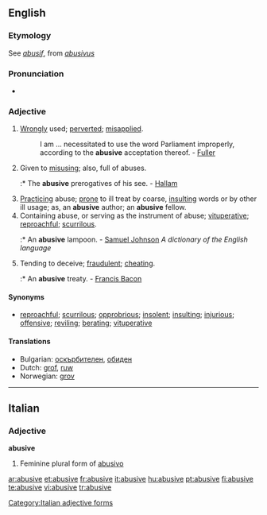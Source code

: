 ==English==

===Etymology===
See {{etyl|fr}} ''[[abusif]]'', from {{etyl|la}} ''[[abusivus]]''

===Pronunciation===
* {{IPA|/əˈbuːsɪv/}}

===Adjective===
{{en-adj}}

# [[wrongly|Wrongly]] used; [[perverted]]; [[misapplied]].
#: I am ... necessitated to use the word Parliament improperly, according to the '''abusive''' acceptation thereof. - [[Fuller]]
# {{archaic}} Given to [[misusing]]; also, full of abuses.
#:* The '''abusive''' prerogatives of his see. - [[w:Henry Hallam|Hallam]]
# [[practicing|Practicing]] abuse; [[prone]] to ill treat by coarse, [[insulting]] words or by other ill usage; as, an '''abusive''' author; an '''abusive''' fellow.
# Containing abuse, or serving as the instrument of abuse; [[vituperative]]; [[reproachful]]; [[scurrilous]].
#:* An '''abusive''' lampoon. - [[w:Samuel Johnson|Samuel Johnson]] ''A dictionary of the English language''
# {{obsolete}} Tending to deceive; [[fraudulent]]; [[cheating]].
#:* An '''abusive''' treaty. - [[w:Francis Bacon|Francis Bacon]]

====Synonyms====
* [[reproachful]]; [[scurrilous]]; [[opprobrious]]; [[insolent]]; [[insulting]]; [[injurious]]; [[offensive]]; [[reviling]]; [[berate| berating]]; [[vituperative]]

====Translations====
* Bulgarian: [[оскърбителен]], [[обиден]]
* Dutch: [[grof]], [[ruw]]
* Norwegian: [[grov]]

----

==Italian==

===Adjective===
'''abusive''' {{f}}

# Feminine plural form of [[abusivo]]

[[Category:Italian adjective forms]]

[[ar:abusive]]
[[et:abusive]]
[[fr:abusive]]
[[it:abusive]]
[[hu:abusive]]
[[pt:abusive]]
[[fi:abusive]]
[[te:abusive]]
[[vi:abusive]]
[[tr:abusive]]
